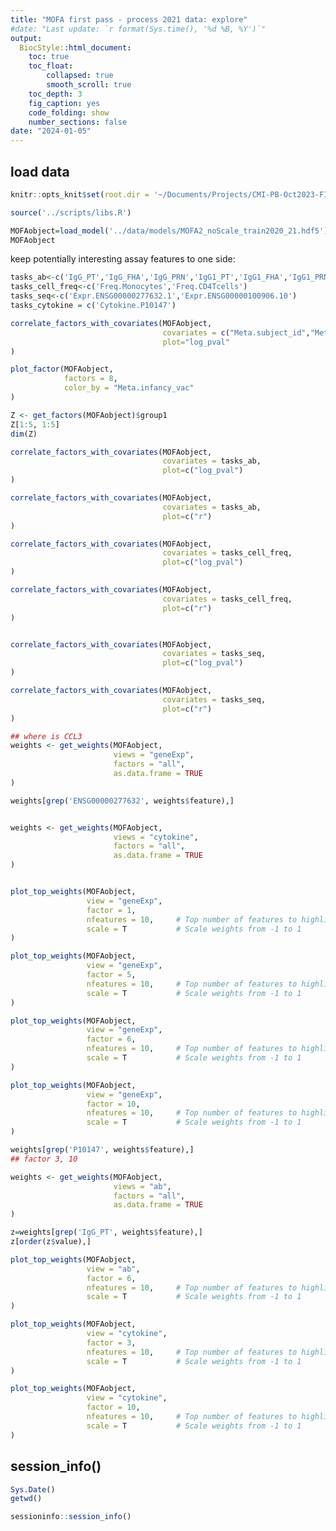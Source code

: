 ```yaml
---
title: "MOFA first pass - process 2021 data: explore"
#date: "Last update: `r format(Sys.time(), '%d %B, %Y')`" 
output:
  BiocStyle::html_document:
    toc: true
    toc_float:
        collapsed: true
        smooth_scroll: true
    toc_depth: 3
    fig_caption: yes
    code_folding: show
    number_sections: false
date: "2024-01-05"
---
```



## load data

```r
knitr::opts_knit$set(root.dir = '~/Documents/Projects/CMI-PB-Oct2023-FINAL/MOFA_firstpass/')
```

```r

source('../scripts/libs.R')
```

```r
MOFAobject=load_model('../data/models/MOFA2_noScale_train2020_21.hdf5')     
MOFAobject

```

keep potentially interesting assay features to one side:
```r
tasks_ab<-c('IgG_PT','IgG_FHA','IgG_PRN','IgG1_PT','IgG1_FHA','IgG1_PRN','IgG4_PT','IgG4_FHA','IgG4_PRN', 'IgG1_TT')
tasks_cell_freq<-c('Freq.Monocytes','Freq.CD4Tcells')
tasks_seq<-c('Expr.ENSG00000277632.1','Expr.ENSG00000100906.10')
tasks_cytokine = c('Cytokine.P10147')
```


```r

correlate_factors_with_covariates(MOFAobject, 
                                  covariates = c("Meta.subject_id","Meta.infancy_vac","Meta.biological_sex", "Meta.timepoint"), 
                                  plot="log_pval"
)
```

```r

plot_factor(MOFAobject, 
            factors = 8, 
            color_by = "Meta.infancy_vac"
)
```

```r
Z <- get_factors(MOFAobject)$group1
Z[1:5, 1:5]
dim(Z)
```

```r
correlate_factors_with_covariates(MOFAobject, 
                                  covariates = tasks_ab, 
                                  plot=c("log_pval")
)

correlate_factors_with_covariates(MOFAobject, 
                                  covariates = tasks_ab, 
                                  plot=c("r")
)

correlate_factors_with_covariates(MOFAobject, 
                                  covariates = tasks_cell_freq, 
                                  plot=c("log_pval")
)

correlate_factors_with_covariates(MOFAobject, 
                                  covariates = tasks_cell_freq, 
                                  plot=c("r")
)


correlate_factors_with_covariates(MOFAobject, 
                                  covariates = tasks_seq, 
                                  plot=c("log_pval")
)

correlate_factors_with_covariates(MOFAobject, 
                                  covariates = tasks_seq, 
                                  plot=c("r")
)
```

```r
## where is CCL3 
weights <- get_weights(MOFAobject, 
                       views = "geneExp", 
                       factors = "all", 
                       as.data.frame = TRUE 
)

weights[grep('ENSG00000277632', weights$feature),]


weights <- get_weights(MOFAobject, 
                       views = "cytokine", 
                       factors = "all", 
                       as.data.frame = TRUE 
)


plot_top_weights(MOFAobject,
                 view = "geneExp",
                 factor = 1,
                 nfeatures = 10,     # Top number of features to highlight
                 scale = T           # Scale weights from -1 to 1
)

plot_top_weights(MOFAobject,
                 view = "geneExp",
                 factor = 5,
                 nfeatures = 10,     # Top number of features to highlight
                 scale = T           # Scale weights from -1 to 1
)

plot_top_weights(MOFAobject,
                 view = "geneExp",
                 factor = 6,
                 nfeatures = 10,     # Top number of features to highlight
                 scale = T           # Scale weights from -1 to 1
)

plot_top_weights(MOFAobject,
                 view = "geneExp",
                 factor = 10,
                 nfeatures = 10,     # Top number of features to highlight
                 scale = T           # Scale weights from -1 to 1
)

weights[grep('P10147', weights$feature),]
## factor 3, 10

weights <- get_weights(MOFAobject, 
                       views = "ab", 
                       factors = "all", 
                       as.data.frame = TRUE 
)
```

```r
z=weights[grep('IgG_PT', weights$feature),]
z[order(z$value),]

plot_top_weights(MOFAobject,
                 view = "ab",
                 factor = 6,
                 nfeatures = 10,     # Top number of features to highlight
                 scale = T           # Scale weights from -1 to 1
)
```

```r
plot_top_weights(MOFAobject,
                 view = "cytokine",
                 factor = 3,
                 nfeatures = 10,     # Top number of features to highlight
                 scale = T           # Scale weights from -1 to 1
)

plot_top_weights(MOFAobject,
                 view = "cytokine",
                 factor = 10,
                 nfeatures = 10,     # Top number of features to highlight
                 scale = T           # Scale weights from -1 to 1
)
```


## session_info()

```r
Sys.Date()
getwd()

sessioninfo::session_info()

```